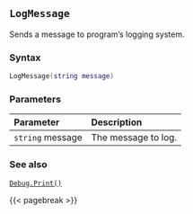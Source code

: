 ## `LogMessage`

Sends a message\index{log report!sending messages to} to program's logging system.

### Syntax {-}

``` .lua
LogMessage(string message)
```

### Parameters {-}

**Parameter** | **Description**
| :-- | :-- |
`string` message | The message to log.

### See also {-}

[`Debug.Print()`](#print)

{{< pagebreak >}}
